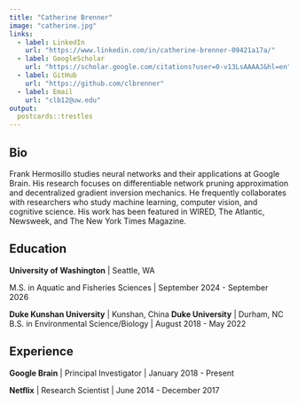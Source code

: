 ```yaml
---
title: "Catherine Brenner"
image: "catherine.jpg"
links:
  - label: LinkedIn
    url: "https://www.linkedin.com/in/catherine-brenner-09421a17a/"
  - label: GoogleScholar
    url: "https://scholar.google.com/citations?user=0-v13LsAAAAJ&hl=en"
  - label: GitHub
    url: "https://github.com/clbrenner"
  - label: Email
    url: "clb12@uw.edu"
output:
  postcards::trestles
---
```

 
## Bio

Frank Hermosillo studies neural networks and their applications at Google 
Brain. His research focuses on differentiable network pruning approximation and 
decentralized gradient inversion mechanics. He frequently collaborates with 
researchers who study machine learning, computer vision, and cognitive science.
His work has been featured in WIRED, The Atlantic, Newsweek, and The New York 
Times Magazine.

## Education

**University of Washington** | Seattle, WA

M.S. in Aquatic and Fisheries Sciences | September 2024 - September 2026

**Duke Kunshan University** | Kunshan, China
**Duke University** | Durham, NC
B.S. in Environmental Science/Biology | August 2018 - May 2022

## Experience

**Google Brain** | Principal Investigator | January 2018 - Present

**Netflix** | Research Scientist | June 2014 - December 2017
